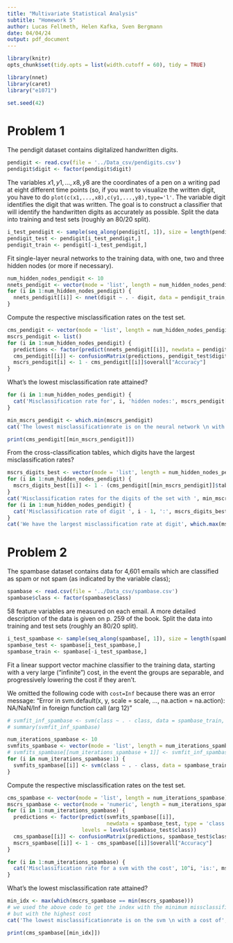 ```yaml
---
title: "Multivariate Statistical Analysis"
subtitle: "Homework 5"
author: Lucas Fellmeth, Helen Kafka, Sven Bergmann
date: 04/04/24
output: pdf_document
---
```


```r
library(knitr)
opts_chunk$set(tidy.opts = list(width.cutoff = 60), tidy = TRUE)
```
```r
library(nnet)
library(caret)
library("e1071")
```
```r
set.seed(42)
```
# Problem 1

The pendigit dataset contains digitalized handwritten digits.

```r
pendigit <- read.csv(file = '../Data_csv/pendigits.csv')
pendigit$digit <- factor(pendigit$digit)
```

The variables $x1, y1, \ldots, x8, y8$ are the coordinates of a pen on a writing pad at eight different time points (so, if you want to visualize the written digit, you have to do ``plot(c(x1,...,x8),c(y1,...,y8),type='l'``.
The variable digit identifies the digit that was written.
The goal is to construct a classifier that will identify the handwritten digits as accurately as possible.
Split the data into training and test sets (roughly an 80/20 split).

```r
i_test_pendigit <- sample(seq_along(pendigit[, 1]), size = length(pendigit[, 1]) * 0.2)
pendigit_test <- pendigit[i_test_pendigit,]
pendigit_train <- pendigit[-i_test_pendigit,]
```

Fit single-layer neural networks to the training data, with one, two and three hidden nodes (or more if necessary).

```r
num_hidden_nodes_pendigit <- 10
nnets_pendigit <- vector(mode = 'list', length = num_hidden_nodes_pendigit)
for (i in 1:num_hidden_nodes_pendigit) {
  nnets_pendigit[[i]] <- nnet(digit ~ . - digit, data = pendigit_train, size = i, trace = F)
}
```

Compute the respective misclassification rates on the test set.

```r
cms_pendigit <- vector(mode = 'list', length = num_hidden_nodes_pendigit)
mscrs_pendigit <- list()
for (i in 1:num_hidden_nodes_pendigit) {
  predictions <- factor(predict(nnets_pendigit[[i]], newdata = pendigit_test, type = 'class'), levels = levels(pendigit_test$digit))
  cms_pendigit[[i]] <- confusionMatrix(predictions, pendigit_test$digit)
  mscrs_pendigit[i] <- 1 - cms_pendigit[[i]]$overall["Accuracy"]
}
```

What's the lowest misclassification rate attained?

```r
for (i in 1:num_hidden_nodes_pendigit) {
  cat('Misclassification rate for', i, 'hidden nodes:', mscrs_pendigit[[i]], '\n')
}
```

```r
min_mscrs_pendigit <- which.min(mscrs_pendigit)
cat('The lowest misclassificationrate is on the neural network \n with', min_mscrs_pendigit, 'hidden nodes and a rate of', mscrs_pendigit[[min_mscrs_pendigit]], '.')
```
```r
print(cms_pendigit[[min_mscrs_pendigit]])
```

From the cross-classification tables, which digits have the largest misclassification rates?

```r
mscrs_digits_best <- vector(mode = 'list', length = num_hidden_nodes_pendigit)
for (i in 1:num_hidden_nodes_pendigit) {
  mscrs_digits_best[[i]] <- 1 - (cms_pendigit[[min_mscrs_pendigit]]$table[i, i] / sum(cms_pendigit[[min_mscrs_pendigit]]$table[, i]))
}
cat('Misclassification rates for the digits of the set with ', min_mscrs_pendigit, '\n hidden nodes with the lowest overall rate:\n')
for (i in 1:num_hidden_nodes_pendigit) {
  cat('Misclassification rate of digit ', i - 1, ':', mscrs_digits_best[[i]], '\n')
}
cat('We have the largest misclassification rate at digit', which.max(mscrs_digits_best) - 1, '.')
```

# Problem 2

The spambase dataset contains data for 4,601 emails which are classified as spam or not spam (as indicated by the variable class);

```r
spambase <- read.csv(file = '../Data_csv/spambase.csv')
spambase$class <- factor(spambase$class)
```

58 feature variables are measured on each email.
A more detailed description of the data is given on p. 259 of the book.
Split the data into training and test sets (roughly an 80/20 split).

```r
i_test_spambase <- sample(seq_along(spambase[, 1]), size = length(spambase[, 1]) * 0.2)
spambase_test <- spambase[i_test_spambase,]
spambase_train <- spambase[-i_test_spambase,]
```

Fit a linear support vector machine classifier to the training data, starting with a very large ("infinite") cost, in the event the groups are separable, and progressively lowering the cost if they aren't.

We omitted the following code with ``cost=Inf`` because there was an error message:
"Error in svm.default(x, y, scale = scale, ..., na.action = na.action): NA/NaN/Inf in foreign function call (arg 12)"

```r
# svmfit_inf_spambase <- svm(class ~ . - class, data = spambase_train, cost = Inf, kernel = 'linear')
# summary(svmfit_inf_spambase)
```

```r
num_iterations_spambase <- 10
svmfits_spambase <- vector(mode = 'list', length = num_iterations_spambase)
# svmfits_spambase[[num_iterations_spambase + 1]] <- svmfit_inf_spambase
for (i in num_iterations_spambase:1) {
  svmfits_spambase[[i]] <- svm(class ~ . - class, data = spambase_train, cost = 10^i)
}
```

Compute the respective misclassification rates on the test set.

```r
cms_spambase <- vector(mode = 'list', length = num_iterations_spambase)
mscrs_spambase <- vector(mode = 'numeric', length = num_iterations_spambase)
for (i in 1:num_iterations_spambase) {
  predictions <- factor(predict(svmfits_spambase[[i]],
                                newdata = spambase_test, type = 'class'),
                        levels = levels(spambase_test$class))
  cms_spambase[[i]] <- confusionMatrix(predictions, spambase_test$class)
  mscrs_spambase[[i]] <- 1 - cms_spambase[[i]]$overall["Accuracy"]
}
```

```r
for (i in 1:num_iterations_spambase) {
  cat('Misclassification rate for a svm with the cost', 10^i, 'is:', mscrs_spambase[[i]], '\n')
}
```

What's the lowest misclassification rate attained?

```r
min_idx <- max(which(mscrs_spambase == min(mscrs_spambase)))
# we used the above code to get the index with the minimum missclassification rate
# but with the highest cost
cat('The lowest misclassificationrate is on the svm \n with a cost of', 10^min_idx, 'and a rate of', mscrs_spambase[[min_idx]], '.')
```
```r
print(cms_spambase[[min_idx]])
```
